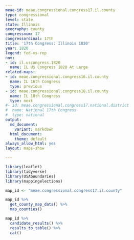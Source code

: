 ```yaml
---
meae-id: meae.congressional.congress17.il.county
type: congressional
level: state
state: Illinois
geography: county
congressnum: 17
congressordinal: 17th
title: '17th Congress: Illinois 1820'
year: 1820
legend: fed-vs-rep
nnv:
- id: il.uscongress.1820
  name: IL US Congress 1820 At Large
related-maps:
- id: meae.congressional.congress16.il.county
  name: IL 16th Congress
  type: previous
- id: meae.congressional.congress18.il.county
  name: IL 18th Congress
  type: next
#- id: meae.congressional.congress17.national.district
#  name: National 17th Congress
#  type: national
output:
  md_document:
    variant: markdown
  html_document:
    theme: default
always_allow_html: yes
layout: maps-show

---
```


```r
library(leaflet)
library(tidyverse)
library(USAboundaries)
library(mappingelections)

map_id <- "meae.congressional.congress17.il.county"
```

<div class="map">

```r
map_id %>%
  get_county_map_data() %>%
  map_counties()
```

</div>

<div class="results-table">

```r
map_id %>%
  candidate_results() %>%
  results_to_table() %>%
  cat()
```

</div>
